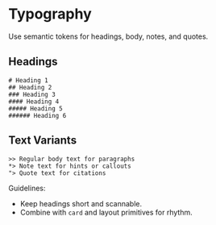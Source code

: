 # Typography


Use semantic tokens for headings, body, notes, and quotes.

## Headings
<DslExample title="Headings" heightClassName="h-56">

```dsl
# Heading 1
## Heading 2
### Heading 3
#### Heading 4
##### Heading 5
###### Heading 6
```

</DslExample>

## Text Variants
<DslExample title="Text variants" heightClassName="h-40">

```dsl
>> Regular body text for paragraphs
*> Note text for hints or callouts
"> Quote text for citations
```

</DslExample>

Guidelines:
- Keep headings short and scannable.
- Combine with `card` and layout primitives for rhythm.

